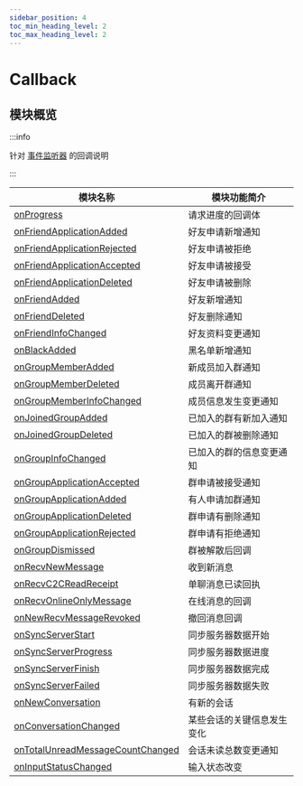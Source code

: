 ```yaml
---
sidebar_position: 4
toc_min_heading_level: 2
toc_max_heading_level: 2
---
```


# Callback

## 模块概览

:::info

针对 [事件监听器](./listener) 的回调说明

:::

| 模块名称                                                                                    | 模块功能简介               |
| ------------------------------------------------------------------------------------------- | -------------------------- |
| [onProgress](docs/sdks/callback/onProgress.mdx)                                             | 请求进度的回调体           |
| [onFriendApplicationAdded](docs/sdks/callback/onFriendApplicationAdded.mdx)                 | 好友申请新增通知           |
| [onFriendApplicationRejected](docs/sdks/callback/onFriendApplicationRejected.mdx)           | 好友申请被拒绝             |
| [onFriendApplicationAccepted](docs/sdks/callback/onFriendApplicationAccepted.mdx)           | 好友申请被接受             |
| [onFriendApplicationDeleted](docs/sdks/callback/onFriendApplicationDeleted.mdx)             | 好友申请被删除             |
| [onFriendAdded](docs/sdks/callback/onFriendAdded.mdx)                                       | 好友新增通知               |
| [onFriendDeleted](docs/sdks/callback/onFriendDeleted.mdx)                                   | 好友删除通知               |
| [onFriendInfoChanged](docs/sdks/callback/onFriendInfoChanged.mdx)                           | 好友资料变更通知           |
| [onBlackAdded](docs/sdks/callback/onBlackAdded.mdx)                                         | 黑名单新增通知             |
| [onGroupMemberAdded](docs/sdks/callback/onGroupMemberAdded.mdx)                             | 新成员加入群通知           |
| [onGroupMemberDeleted](docs/sdks/callback/onGroupMemberDeleted.mdx)                         | 成员离开群通知             |
| [onGroupMemberInfoChanged](docs/sdks/callback/onGroupMemberInfoChanged.mdx)                 | 成员信息发生变更通知       |
| [onJoinedGroupAdded](docs/sdks/callback/onJoinedGroupAdded.mdx)                             | 已加入的群有新加入通知     |
| [onJoinedGroupDeleted](docs/sdks/callback/onJoinedGroupDeleted.mdx)                         | 已加入的群被删除通知       |
| [onGroupInfoChanged](docs/sdks/callback/onGroupInfoChanged.mdx)                             | 已加入的群的信息变更通知   |
| [onGroupApplicationAccepted](docs/sdks/callback/onGroupApplicationAccepted.mdx)             | 群申请被接受通知           |
| [onGroupApplicationAdded](docs/sdks/callback/onGroupApplicationAdded.mdx)                   | 有人申请加群通知           |
| [onGroupApplicationDeleted](docs/sdks/callback/onGroupApplicationDeleted.mdx)               | 群申请有删除通知           |
| [onGroupApplicationRejected](docs/sdks/callback/onGroupApplicationRejected.mdx)             | 群申请有拒绝通知           |
| [onGroupDismissed](docs/sdks/callback/onGroupDismissed.mdx)                                 | 群被解散后回调             |
| [onRecvNewMessage](docs/sdks/callback/onRecvNewMessage.mdx)                                 | 收到新消息                 |
| [onRecvC2CReadReceipt](docs/sdks/callback/onRecvC2CReadReceipt.mdx)                         | 单聊消息已读回执           |
| [onRecvOnlineOnlyMessage](docs/sdks/callback/onRecvOnlineOnlyMessage.mdx)                   | 在线消息的回调           |
| [onNewRecvMessageRevoked](docs/sdks/callback/onNewRecvMessageRevoked.mdx)                   | 撤回消息回调               |
| [onSyncServerStart](docs/sdks/callback/onSyncServerStart.mdx)                               | 同步服务器数据开始         |
| [onSyncServerProgress](docs/sdks/callback/onSyncServerProgress.mdx)                         | 同步服务器数据进度         |
| [onSyncServerFinish](docs/sdks/callback/onSyncServerFinish.mdx)                             | 同步服务器数据完成         |
| [onSyncServerFailed](docs/sdks/callback/onSyncServerFailed.mdx)                             | 同步服务器数据失败         |
| [onNewConversation](docs/sdks/callback/onNewConversation.mdx)                               | 有新的会话                 |
| [onConversationChanged](docs/sdks/callback/onConversationChanged.mdx)                       | 某些会话的关键信息发生变化 |
| [onTotalUnreadMessageCountChanged](docs/sdks/callback/onTotalUnreadMessageCountChanged.mdx) | 会话未读总数变更通知       |
| [onInputStatusChanged](docs/sdks/callback/onInputStatusChanged.mdx) | 输入状态改变      |
